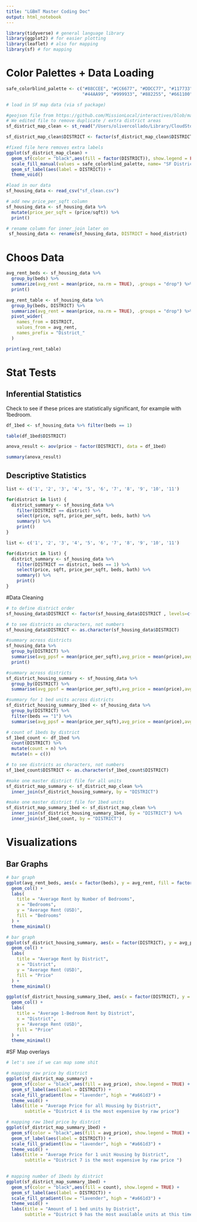 ```yaml
---
title: "LGBmT Master Coding Doc"
output: html_notebook
---
```


```r
library(tidyverse) # general language library
library(ggplot2) # for easier plotting
library(leaflet) # also for mapping
library(sf) # for mapping
```

# Color Palettes + Data Loading
```r
safe_colorblind_palette <- c("#88CCEE", "#CC6677", "#DDCC77", "#117733", "#332288", "#AA4499", 
                             "#44AA99", "#999933", "#882255", "#661100", "#6699CC", "#888888")
```

```r
# load in SF map data (via sf package)

#geojson file from https://github.com/MissionLocal/interactives/blob/main/docs/redistricting-map-final/FinalDraftMap.geojson
# We edited file to remove duplicate / extra district areas
sf_district_map_clean <- st_read("/Users/olivercollado/Library/CloudStorage/OneDrive-Personal/Work.Academic/R Files/Spring 2025 Propel Stats Class/masterS_files/FinalDraftMap_copy.geojson")

sf_district_map_clean$DISTRICT <- factor(sf_district_map_clean$DISTRICT , levels=c('1', '2', '3', '4', '5', '6', '7', '8', '9', '10', '11'))

#fixed file here removes extra labels
ggplot(sf_district_map_clean) +
  geom_sf(color = "black",aes(fill = factor(DISTRICT)), show.legend = FALSE) +
  scale_fill_manual(values = safe_colorblind_palette, name= "SF District") +
  geom_sf_label(aes(label = DISTRICT)) +
  theme_void()
```

```r
#load in our data
sf_housing_data <- read_csv("sf_clean.csv")

# add new price_per_sqft column
sf_housing_data <- sf_housing_data %>%
  mutate(price_per_sqft = (price/sqft)) %>%
  print()

# rename column for inner_join later on
 sf_housing_data <- rename(sf_housing_data, DISTRICT = hood_district)

```



# Choos Data
```r
avg_rent_beds <- sf_housing_data %>%
  group_by(beds) %>%
  summarize(avg_rent = mean(price, na.rm = TRUE), .groups = "drop") %>%
  print()
```

```r
avg_rent_table <- sf_housing_data %>%
  group_by(beds, DISTRICT) %>%
  summarize(avg_rent = mean(price, na.rm = TRUE), .groups = "drop") %>%
  pivot_wider(
    names_from = DISTRICT,
    values_from = avg_rent,
    names_prefix = "District_"
  )

print(avg_rent_table)

```


# Stat Tests
## Inferential Statistics 
Check to see if these prices are statistically significant, for example with 1bedroom.

```r
df_1bed <- sf_housing_data %>% filter(beds == 1)

table(df_1bed$DISTRICT)

anova_result <- aov(price ~ factor(DISTRICT), data = df_1bed)

summary(anova_result)
```

## Descriptive Statistics
```r
list <- c('1', '2', '3', '4', '5', '6', '7', '8', '9', '10', '11')

for(district in list) {
  district_summary <- sf_housing_data %>% 
    filter(DISTRICT == district) %>%
    select(price, sqft, price_per_sqft, beds, bath) %>%
    summary() %>%
    print()
}
```

```r
list <- c('1', '2', '3', '4', '5', '6', '7', '8', '9', '10', '11')

for(district in list) {
  district_summary <- sf_housing_data %>% 
    filter(DISTRICT == district, beds == 1) %>%
    select(price, sqft, price_per_sqft, beds, bath) %>%
    summary() %>%
    print()
}
```

#Data Cleaning
```r
# to define district order
sf_housing_data$DISTRICT <- factor(sf_housing_data$DISTRICT , levels=c('1', '2', '3', '4', '5', '6', '7', '8', '9', '10', '11'))

# to see districts as characters, not numbers
sf_housing_data$DISTRICT <- as.character(sf_housing_data$DISTRICT)

#summary across districts
sf_housing_data %>%
  group_by(DISTRICT) %>%
  summarise(avg_ppsf = mean(price_per_sqft),avg_price = mean(price),avg_sf = mean(sqft), avg_bed = mean(beds), avg_bath = mean(bath)) %>%
  print()
```

```r
#summary across districts
sf_district_housing_summary <- sf_housing_data %>%
  group_by(DISTRICT) %>%
  summarise(avg_ppsf = mean(price_per_sqft),avg_price = mean(price),avg_sf = mean(sqft), avg_bed = mean(beds), avg_bath = mean(bath))

#summary for 1 bed units across districts
sf_district_housing_summary_1bed <- sf_housing_data %>%
  group_by(DISTRICT) %>%
  filter(beds == "1") %>%
  summarise(avg_ppsf = mean(price_per_sqft),avg_price = mean(price),avg_sf = mean(sqft), avg_bed = mean(beds), avg_bath = mean(bath))

# count of 1beds by district
sf_1bed_count <- df_1bed %>%
  count(DISTRICT) %>%
  mutate(count = n) %>%
  mutate(n = c())

# to see districts as characters, not numbers
sf_1bed_count$DISTRICT <- as.character(sf_1bed_count$DISTRICT)

#make one master district file for all units
sf_district_map_summary <- sf_district_map_clean %>%
  inner_join(sf_district_housing_summary, by = "DISTRICT")

#make one master district file for 1bed units
sf_district_map_summary_1bed <- sf_district_map_clean %>%
  inner_join(sf_district_housing_summary_1bed, by = "DISTRICT") %>%
  inner_join(sf_1bed_count, by = "DISTRICT")

```

# Visualizations
## Bar Graphs
```r
# bar graph
ggplot(avg_rent_beds, aes(x = factor(beds), y = avg_rent, fill = factor(beds))) +
  geom_col() +
  labs(
    title = "Average Rent by Number of Bedrooms",
    x = "Bedrooms",
    y = "Average Rent (USD)",
    fill = "Bedrooms"
  ) +
  theme_minimal()
```

```r
# bar graph
ggplot(sf_district_housing_summary, aes(x = factor(DISTRICT), y = avg_price, fill = factor(DISTRICT))) +
  geom_col() +
  labs(
    title = "Average Rent by District",
    x = "District",
    y = "Average Rent (USD)",
    fill = "Price"
  ) +
  theme_minimal()
```

```r
ggplot(sf_district_housing_summary_1bed, aes(x = factor(DISTRICT), y = avg_price, fill = factor(DISTRICT))) +
  geom_col() +
  labs(
    title = "Average 1-Bedroom Rent by District",
    x = "District",
    y = "Average Rent (USD)",
    fill = "Price"
  ) +
  theme_minimal()
```



#SF Map overlays
```r
# let's see if we can map some shit

# mapping raw price by district
ggplot(sf_district_map_summary) +
  geom_sf(color = "black",aes(fill = avg_price), show.legend = TRUE) +
  geom_sf_label(aes(label = DISTRICT)) +
  scale_fill_gradient(low = "lavender", high = "#a661d3") +
  theme_void() +
  labs(title = "Average Price for all Housing by District",
       subtitle = "District 4 is the most expensive by raw price")

# mapping raw 1bed price by district
ggplot(sf_district_map_summary_1bed) +
  geom_sf(color = "black",aes(fill = avg_price), show.legend = TRUE) +
  geom_sf_label(aes(label = DISTRICT)) +
  scale_fill_gradient(low = "lavender", high = "#a661d3") +
  theme_void() +
  labs(title = "Average Price for 1 unit Housing by District",
       subtitle = "District 7 is the most expensive by raw price ")
  

# mapping number of 1beds by district
ggplot(sf_district_map_summary_1bed) +
  geom_sf(color = "black",aes(fill = count), show.legend = TRUE) +
  geom_sf_label(aes(label = DISTRICT)) +
  scale_fill_gradient(low = "lavender", high = "#a661d3") +
  theme_void() +
  labs(title = "Amount of 1 bed units by District",
       subtitle = "District 9 has the most available units at this time")
```
